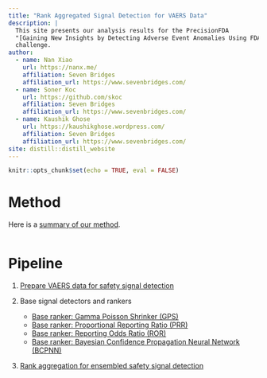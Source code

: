 ```yaml
---
title: "Rank Aggregated Signal Detection for VAERS Data"
description: |
  This site presents our analysis results for the PrecisionFDA
  "[Gaining New Insights by Detecting Adverse Event Anomalies Using FDA Open Data](https://precision.fda.gov/challenges/9)"
  challenge.
author:
  - name: Nan Xiao
    url: https://nanx.me/
    affiliation: Seven Bridges
    affiliation_url: https://www.sevenbridges.com/
  - name: Soner Koc
    url: https://github.com/skoc
    affiliation: Seven Bridges
    affiliation_url: https://www.sevenbridges.com/
  - name: Kaushik Ghose
    url: https://kaushikghose.wordpress.com/
    affiliation: Seven Bridges
    affiliation_url: https://www.sevenbridges.com/
site: distill::distill_website
---
```


```r
knitr::opts_chunk$set(echo = TRUE, eval = FALSE)
```

# Method

Here is a [summary of our method](method.html).

<img src="assets/flow.svg" alt="">

# Pipeline

1. [Prepare VAERS data for safety signal detection](analysis-prepare-data.html)

2. Base signal detectors and rankers

    - [Base ranker: Gamma Poisson Shrinker (GPS)](analysis-gps.html)
    - [Base ranker: Proportional Reporting Ratio (PRR)](analysis-prr.html)
    - [Base ranker: Reporting Odds Ratio (ROR)](analysis-ror.html)
    - [Base ranker: Bayesian Confidence Propagation Neural Network (BCPNN)](analysis-bcpnn.html)

3. [Rank aggregation for ensembled safety signal detection](analysis-rankagg.html)
